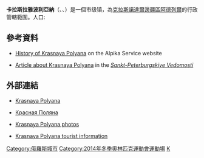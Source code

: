 {{noteTA|1=zh-cn:红波利亚纳;zh-tw:卡拉斯拉雅波利亞納;}}
{{expand|time=2014-01-21T15:59:17+00:00}}
{{Infobox Russian inhabited locality
|name=卡拉斯拉雅波利亞納
|en_name=Krasnaya Polyana
|ru_name=Красная Поляна
|image_skyline=Vladimir Putin 23 February 2008-14.jpg
|image_caption=
|latd=43
|latm=40
|lats=43
|longd=40
|longm=12
|longs=19
|map_label_position=top
|image_coa=
|coa_caption=
|image_flag=
|flag_caption=
|anthem=
|anthem_ref=
|holiday=
|holiday_ref=
|federal_subject=[[克拉斯諾達爾邊疆區|克拉斯諾達爾邊疆區]]
|federal_subject_ref=
|adm_data_as_of=
|adm_district_jur=
|adm_district_jur_ref=
|adm_inhabloc_jur=
|adm_inhabloc_jur_ref=
|adm_ctr_of=
|adm_ctr_of_ref=
|inhabloc_cat=市级镇
|inhabloc_cat_ref=
|inhabloc_type=
|inhabloc_type_ref=
|mun_data_as_of=
|mun_district_jur=Sochi Municipal District
|mun_district_jur_ref=
|urban_settlement_jur=Sochi
|urban_settlement_jur_ref=
|mun_admctr_of=
|mun_admctr_of_ref=
|leader_title=
|leader_title_ref=
|leader_name=
|leader_name_ref=
|representative_body=
|representative_body_ref=
|area_of_what=
|area_as_of=
|area_km2=
|area_km2_ref=
|pop_2010census=4598
|pop_2010census_ref=<ref name="2010Census">{{ru-pop-ref|2010Census}}</ref>
|pop_density=
|pop_density_as_of=
|pop_density_ref=
|pop_latest=4666
|pop_latest_date=2013
|pop_latest_ref=
|established_date=1869
|established_title=
|established_date_ref=
|current_cat_date=1950
|current_cat_date_ref=
|prev_name1=
|prev_name1_date=
|prev_name1_ref=
|postal_codes=354392
|postal_codes_ref=
|dialing_codes=8622
|dialing_codes_ref=
|website=
|website_ref=
|commonscat=Krasnaya Polyana
|date=January 2014 
}}

'''卡拉斯拉雅波利亞納'''（{{lang-ru|Кра́сная Поля́на}}、{{lang-ab|Гәбаадәы}}、{{lang-ady|Ӏаткъуадж}}）是一個市级镇，為[[克拉斯諾達爾邊疆區|克拉斯諾達爾邊疆區]][[阿德列爾|阿德列爾]]的行政管轄範圍。人口: {{ru-census|p2010=4,598|p2002=3,969|p1989=3,300}}

==參考資料==
{{Reflist}}

*{{Ru icon}} [https://web.archive.org/web/20070904220244/http://www.kraspol.ru/about.php?mode=23&PHPSESSID=fc24092f89b166b05f53b3efac713a5b History of Krasnaya Polyana] on the Alpika Service website
*{{Ru icon}} [https://web.archive.org/web/20070926214930/http://www.spbvedomosti.ru/article.htm?id=10243412@SV_Articles Article about Krasnaya Polyana] in the ''[[Sankt-Peterburgskiye_Vedomosti|Sankt-Peterburgskiye Vedomosti]]''


==外部連結==
{{Commons category|Krasnaya Polyana}}

*{{De icon}} [https://web.archive.org/web/20190122113619/http://www.krasnaja-poljana.de/ Krasnaya Polyana]
*{{Ru icon}} [http://www.kraspol.ru/ Красная Поляна] {{Wayback|url=http://www.kraspol.ru/ |date=20210225021650 }}
*{{Sv icon}} [https://web.archive.org/web/20081226110441/http://www.krasnayapolyana.se/?page_id=28%2F Krasnaya Polyana photos]
*{{Fr icon}}{{En icon}}  [https://web.archive.org/web/20090626082654/http://www.krasnaya-polyana.com/ Krasnaya Polyana tourist information]

[[Category:俄羅斯城市|Category:俄羅斯城市]]
[[Category:2014年冬季奧林匹克運動會運動場|Category:2014年冬季奧林匹克運動會運動場]]
[[Category:克拉斯诺达尔边疆区市级镇|К]]